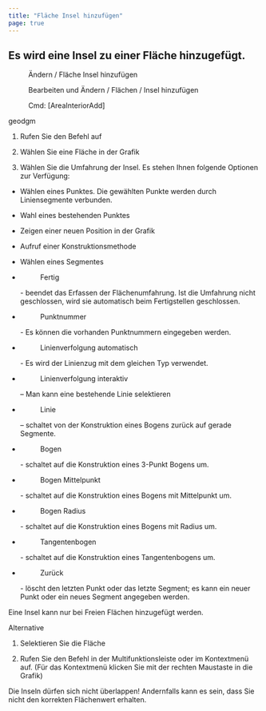 ```yaml
---
title: "Fläche Insel hinzufügen"
page: true
---
```

## Es wird eine Insel zu einer Fl&#228;che  hinzugef&#252;gt.
<GeoMapper> <Menu>Ändern / Fläche Insel hinzufügen</Menu> </GeoMapper>
<GeoDesigner> <Menu>Bearbeiten und Ändern / Flächen / Insel hinzufügen</Menu> 
 <Menu> Cmd: [AreaInteriorAdd] </Menu> 

 <Placeholder>geodgm</Placeholder> </GeoDesigner>

1. Rufen Sie den Befehl auf

2. W&#228;hlen Sie eine Fl&#228;che in der Grafik

3. W&#228;hlen Sie die Umfahrung der Insel. Es stehen Ihnen folgende Optionen zur Verf&#252;gung:

- W&#228;hlen eines Punktes. Die gew&#228;hlten Punkte werden durch Liniensegmente verbunden.

- Wahl eines bestehenden Punktes

- Zeigen einer neuen Position in der Grafik

- Aufruf einer Konstruktionsmethode



- W&#228;hlen eines Segmentes

- <Menu>Fertig</Menu>  - beendet das Erfassen der Fl&#228;chenumfahrung. Ist die Umfahrung nicht geschlossen, wird sie automatisch beim Fertigstellen geschlossen.

- <Menu>Punktnummer</Menu>  - Es k&#246;nnen die vorhanden Punktnummern eingegeben werden.

- <Menu>Linienverfolgung automatisch</Menu>  - Es wird der Linienzug mit dem gleichen Typ verwendet.

- <Menu>Linienverfolgung interaktiv</Menu>  &#8211 Man kann eine bestehende Linie selektieren

- <Menu>Linie</Menu>  &#8211 schaltet von der Konstruktion eines Bogens zur&#252;ck auf gerade Segmente.

- <Menu>Bogen</Menu>  - schaltet auf die Konstruktion eines 3-Punkt Bogens um.

- <Menu>Bogen Mittelpunkt</Menu>  - schaltet auf die Konstruktion eines Bogens mit Mittelpunkt um.

- <Menu>Bogen Radius</Menu>  - schaltet auf die Konstruktion eines Bogens mit Radius um.

- <Menu>Tangentenbogen</Menu>  - schaltet auf die Konstruktion eines Tangentenbogens um.

- <Menu>Zurück</Menu>  - l&#246;scht den letzten Punkt oder das letzte Segment; es kann ein neuer Punkt oder ein neues Segment angegeben werden.





<Success>
Eine Insel kann nur bei Freien Fl&#228;chen hinzugef&#252;gt werden.
</Success>


Alternative


1. Selektieren Sie die Fl&#228;che

2. Rufen Sie den Befehl in der Multifunktionsleiste oder im Kontextmen&#252; auf. (F&#252;r das Kontextmen&#252; klicken Sie mit der rechten Maustaste in die Grafik)




<Warning>
Die Inseln d&#252;rfen sich nicht &#252;berlappen! Andernfalls kann es sein, dass Sie nicht den korrekten Fl&#228;chenwert erhalten.
</Warning>
